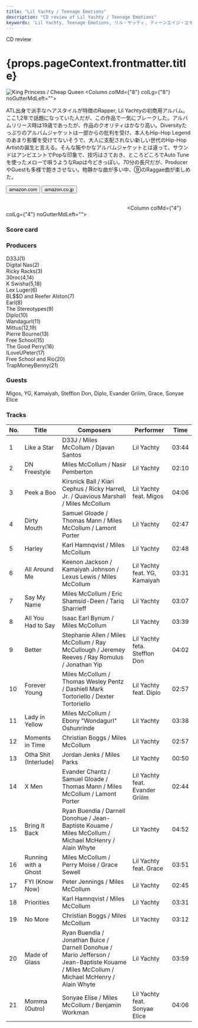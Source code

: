```yaml
---
title: "Lil Yachty / Teenage Emotions"
description: "CD review of Lil Yachty / Teenage Emotions"
keywords: 'Lil Yachty, Teenage Emotions, リル・ヤッティ, ティーンエイジ・エモーションズ'
---
```




<p className="largeP">CD review</p>
<h1 className="h1--no--margin">{props.pageContext.frontmatter.title}</h1>

<Row  className="image-card-group">
	<Column colMd={"4"} colLg={"4"} noGutterMdLeft="">
       <ImageCard>

![King Princess / Cheap Queen](../../images/cd/lilyachty1L.jpg) 
</ImageCard>
	</Column>
	<Column colMd={"8"} colLg={"8"} noGutterMdLeft="">
	<p>
	ATL出身で派手なヘアスタイルが特徴のRapper, Lil Yachtyの初商用アルバム。ここ1,2年で話題になっていた人だが、この作品で一気にブレークした。アルバムリリース時は19歳であったが、作品のクオリティはかなり高い。Diversityたっぷりのアルバムジャケットは一部からの批判を受け、本人もHip-Hop Legendのあまり影響を受けてないそうで、大人に支配されない新しい世代のHip-Hop Artistの誕生と言える。そんな賑やかなアルバムジャケットとは違って、サウンドはアンビエントでPopな印象で、技巧はさておき、ところどころでAuto Tuneを使ったメローで唄うようなRapは今どきっぽい。70分の長尺だが、ProducerやGuestも多様で飽きさせない。物静かな曲が多い中、⑨のRaggae曲が楽しめた。
	</p>
	<div>
	    <Button href="https://amzn.to/2Es8iPa" kind="primary" size="small" renderIcon={ArrowUpRight24}>
          amazon.com
        </Button>
        <Button href="https://amzn.to/3jOHVTC" kind="secondary" size="small" renderIcon={ArrowUpRight24}>
          amazon.co.jp
        </Button>
	</div>
	<a href="https://geo.music.apple.com/jp/album/teenage-emotions/1440880124?mt=1&app=music&ls=1&at=11lcug" style="display:inline-block;overflow:hidden;background:url(https://linkmaker.itunes.apple.com/ja-jp/lockup.svg?releaseDate=2017-05-26&kind=album&bubble=apple_music&style=mono-black) no-repeat;width:180px;height:45px;"></a>
	<a href="https://geo.music.apple.com/jp/album/teenage-emotions/1440880124?app=itunes&at=11lcug" style="display:inline-block;overflow:hidden;background:url(https://linkmaker.itunes.apple.com/ja-jp/badge-lrg.svg?releaseDate=2017-05-26T00:00:00Z&kind=album&bubble=itunes_music) no-repeat;width:140px;height:45px;"></a>
	</Column>
</Row>
<Row >
	<Column colMd={"4"} colLg={"4"} noGutterMdLeft="">
<div>
    <h3>Score card</h3>
	<SliderJS1 value="2" />
    <SliderJS2 value="2" />
	<SliderJS3 value="2" />
    <SliderJS4 value="9" />
</div>
</Column>
<Column colMd={"8"} colLg={"8"} noGutterMdLeft="">
<div>
<h3>Producers</h3>
<p>
D33J(1)
<br/>Digital Nas(2)
<br/>Ricky Racks(3)
<br/>30roc(4,14)
<br/>K Swisha(5,18)
<br/>Lex Luger(6)
<br/>BL$$D and Reefer Alston(7)
<br/>Earl(8)
<br/>The Stereotypes(9)
<br/>Diplo(10)
<br/>Wandagurl(11)
<br/>Mittus(12,19)
<br/>Pierre Bourne(13)
<br/>Free School(15)
<br/>The Good Perry(16)
<br/>ILoveUPeter(17)
<br/>Free School and Rio(20)
<br/>TrapMoneyBenny(21)
</p>
<h3>Guests</h3>
<p>
	Migos, YG, Kamaiyah, Stefflon Don, Diplo, Evander Griiim, Grace, Sonyae Elice
</p>
</div>
</Column>
</Row>

<h3>Tracks</h3>

| No. |	 Title                |	 Composers                                                                                                                                |	 Performer                      | Time	|
| --- |	--------------------- | ----------------------------------------------------------------------------------------------------------------------------------------- | ------------------------------- | ----- |
| 1   |	Like a Star           | D33J / Miles McCollum / Djavan Santos                                                                                                     | Lil Yachty                      | 03:44 |
| 2   |	DN Freestyle          | Miles McCollum / Nasir Pemberton                                                                                                          | Lil Yachty                      | 02:10 |
| 3   |	Peek a Boo            | Kirsnick Ball / Kiari Cephus / Ricky Harrell, Jr. / Quavious Marshall / Miles McCollum                                                    | Lil Yachty feat. Migos          | 04:06 |
| 4   |	Dirty Mouth           | Samuel Gloade / Thomas Mann / Miles McCollum / Lamont Porter                                                                              | Lil Yachty                      | 02:47 |
| 5   |	Harley                | Karl Hamnqvist / Miles McCollum                                                                                                           | Lil Yachty                      | 02:48 |
| 6   |	All Around Me         | Keenon Jackson / Kamaiyah Johnson / Lexus Lewis / Miles McCollum                                                                          | Lil Yachty feat. YG, Kamaiyah   | 03:31 |
| 7   |	Say My Name           | Miles McCollum / Eric Shamsid-Deen / Tariq Sharrieff                                                                                      | Lil Yachty                      | 03:07 |
| 8   |	All You Had to Say    | Isaac Earl Bynum / Miles McCollum                                                                                                         | Lil Yachty                      | 03:39 |
| 9   |	Better                | Stephanie Allen / Miles McCollum / Ray McCullough / Jeremey Reeves / Ray Romulus / Jonathan Yip                                           | Lil Yachty feta. Stefflon Don   | 04:02 |
| 10  |	Forever Young         | Miles McCollum / Thomas Wesley Pentz / Dashiell Mark Tortoriello / Dexter Tortoriello                                                     | Lil Yachty feat. Diplo          | 02:57 |
| 11  |	Lady in Yellow        | Miles McCollum / Ebony "Wondagurl" Oshunrinde                                                                                             | Lil Yachty                      | 03:38 |
| 12  |	Moments in Time       | Christian Boggs / Miles McCollum                                                                                                          | Lil Yachty                      | 02:57 |
| 13  |	Otha Shit (Interlude) | Jordan Jenks / Miles Parks                                                                                                                | Lil Yachty                      | 00:50 |
| 14  |	X Men                 | Evander Chantz / Samuel Gloade / Thomas Mann / Miles McCollum / Lamont Porter                                                             | Lil Yachty feat. Evander Griiim | 02:44 |
| 15  |	Bring It Back         | Ryan Buendia / Darnell Donohue / Jean-Baptiste Kouame / Miles McCollum / Michael McHenry / Alain Whyte                                    | Lil Yachty                      | 04:52 |
| 16  |	Running with a Ghost  | Miles McCollum / Perry Moise / Grace Sewell                                                                                               | Lil Yachty feat. Grace          | 03:51 |
| 17  |	FYI (Know Now)        | Peter Jennings / Miles McCollum                                                                                                           | Lil Yachty                      | 02:45 |
| 18  |	Priorities            | Karl Hamnqvist / Miles McCollum                                                                                                           | Lil Yachty                      | 03:31 |
| 19  |	No More               | Christian Boggs / Miles McCollum                                                                                                          | Lil Yachty                      | 03:12 |
| 20  |	Made of Glass         | Ryan Buendia / Jonathan Buice / Darnell Donohue / Mario Jefferson / Jean-Baptiste Kouame / Miles McCollum / Michael McHenry / Alain Whyte | Lil Yachty                      | 03:59 |
| 21  |	Momma (Outro)         | Sonyae Elise / Miles McCollum / Benjamin Workman                                                                                          | Lil Yachty feat. Sonyae Elice   | 04:06 | 